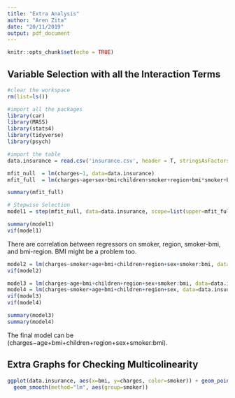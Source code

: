 ```yaml
---
title: "Extra Analysis"
author: "Aren Zita"
date: "20/11/2019"
output: pdf_document
---
```


```r
knitr::opts_chunk$set(echo = TRUE)
```

## Variable Selection with all the Interaction Terms
```r
#clear the workspace
rm(list=ls())
```

```r
#import all the packages
library(car)
library(MASS)
library(stats4)
library(tidyverse)
library(psych)
```

```r
#import the table
data.insurance = read.csv('insurance.csv', header = T, stringsAsFactors = T)

mfit_null  = lm(charges~1, data=data.insurance)
mfit_full  = lm(charges~age+sex+bmi+children+smoker+region+bmi*smoker+bmi*sex+bmi*children+bmi*smoker+bmi*region+smoker*age+smoker*sex+smoker*region+age*sex+age*children+age*region, data = data.insurance)

summary(mfit_full)

```

```r
# Stepwise Selection
model1 = step(mfit_null, data=data.insurance, scope=list(upper=mfit_full), direction="both")

```

```r
summary(model1)
vif(model1)
```

There are correlation between regressors on smoker, region, smoker-bmi, and bmi-region. BMI might be a problem too.

```r
model2 = lm(charges~smoker+age+bmi+children+region+sex+smoker:bmi, data=data.insurance)
vif(model2)
```

```r
model3 = lm(charges~age+bmi+children+region+sex+smoker:bmi, data=data.insurance)
model4 = lm(charges~smoker+age+bmi+children+region+sex, data=data.insurance)
vif(model3)
vif(model4)

summary(model3)
summary(model4)
```

The final model can be (charges~age+bmi+children+region+sex+smoker:bmi).

## Extra Graphs for Checking Multicolinearity
```r
ggplot(data.insurance, aes(x=bmi, y=charges, color=smoker)) + geom_point() + 
  geom_smooth(method="lm", aes(group=smoker))

```